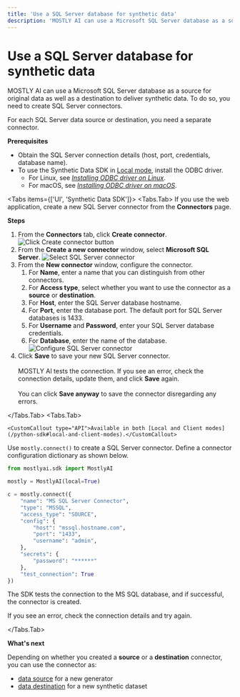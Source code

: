 ```yaml
---
title: 'Use a SQL Server database for synthetic data'
description: 'MOSTLY AI can use a Microsoft SQL Server database as a source for original data as well as a destination to deliver synthetic data. To do so, you need to create SQL Server connectors.'
---
```



# Use a SQL Server database for synthetic data

MOSTLY AI can use a Microsoft SQL Server database as a source for original data as well as a destination to deliver synthetic data. To do so, you need to create SQL Server connectors.

For each SQL Server data source or destination, you need a separate connector.

**Prerequisites**

- Obtain the SQL Server connection details (host, port, credentials, database name).
- To use the Synthetic Data SDK in [Local mode](/python-sdk#local-and-client-modes), install the ODBC driver.
  - For Linux, see [_Installing ODBC driver on Linux_](https://learn.microsoft.com/en-us/sql/connect/odbc/linux-mac/installing-the-microsoft-odbc-driver-for-sql-server).
  - For macOS, see [_Installing ODBC driver on macOS_](https://learn.microsoft.com/en-us/sql/connect/odbc/linux-mac/install-microsoft-odbc-driver-sql-server-macos).

<Tabs items={['UI', 'Synthetic Data SDK']}>
<Tabs.Tab>
If you use the web application, create a new SQL Server connector from the **Connectors** page.

**Steps**

1.  From the **Connectors** tab, click **Create connector**.
    <Image src="/docimages/connectors/create-connector-01-click.webp" alt="Click Create connector button" width={800} height={500} />
2.  From the **Create a new connector** window, select **Microsoft SQL Server**.
    <Image src="/docimages/connectors/sql-server/create-connector-02-select-sql-server.webp" alt="Select SQL Server connector" width={800} height={500} />
3.  From the **New connector** window, configure the connector.
    1. For **Name**, enter a name that you can distinguish from other connectors.
    2. For **Access type**, select whether you want to use the connector as a **source** or **destination**.
    3. For **Host**, enter the SQL Server database hostname.
    4. For **Port**, enter the database port.
       <Callout type="info">The default port for SQL Server databases is 1433.</Callout>
    5. For **Username** and **Password**, enter your SQL Server database credentials.
    6. For **Database**, enter the name of the database.
       <Image src="/docimages/connectors/sql-server/create-connector-03-configure-sql-server.webp" alt="Configure SQL Server connector" width={400} height={500} />
4.  Click **Save** to save your new SQL Server connector.<br /><br />
    MOSTLY AI tests the connection. If you see an error, check the connection details, update them, and click **Save** again.<br /><br />
    You can click **Save anyway** to save the connector disregarding any errors.

</Tabs.Tab>
<Tabs.Tab>

    <CustomCallout type="API">Available in both [Local and Client modes](/python-sdk#local-and-client-modes).</CustomCallout>

Use `mostly.connect()` to create a SQL Server connector. Define a connector configuration dictionary as shown below.

```python copy filename="python"
from mostlyai.sdk import MostlyAI

mostly = MostlyAI(local=True)

c = mostly.connect({
    "name": "MS SQL Server Connector",
    "type": "MSSQL",
    "access_type": "SOURCE",
    "config": {
        "host": "mssql.hostname.com",
        "port": "1433",
        "username": "admin",
    },
    "secrets": {
        "password": "******"
    },
    "test_connection": True
})
```

The SDK tests the connection to the MS SQL database, and if successful, the connector is created.

If you see an error, check the connection details and try again.

</Tabs.Tab>
</Tabs>

**What's next**

Depending on whether you created a **source** or a **destination** connector, you can use the connector as:

- [data source](../use/data-source) for a new generator
- [data destination](../use/data-destination) for a new synthetic dataset
